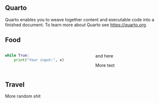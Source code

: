 ## Quarto

Quarto enables you to weave together content and executable code into a finished document. To learn more about Quarto see <https://quarto.org>.

::: {.panel-tabset}


## Food

:::: {.columns}

::: {.column width="45%"}
```python
while True:
	print("Your input:", x)
```
:::

::: {.column width="10%"}
<!-- empty column to create gap -->
:::

::: {.column width="45%"}
and here

More text
:::

::::

## Travel

More random shit

:::
